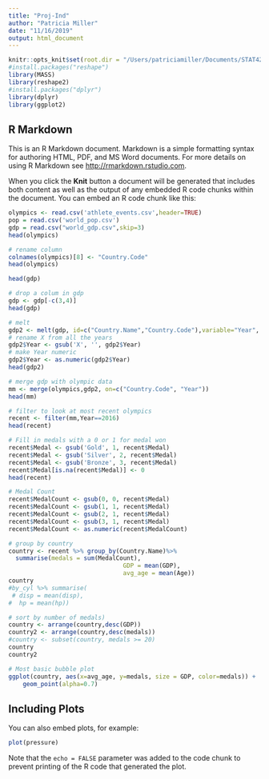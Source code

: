 ```yaml
---
title: "Proj-Ind"
author: "Patricia Miller"
date: "11/16/2019"
output: html_document
---
```


```r
knitr::opts_knit$set(root.dir = "/Users/patriciamiller/Documents/STAT426/Data-Cleaning-Tutorial")
#install.packages("reshape")
library(MASS)
library(reshape2)
#install.packages("dplyr")
library(dplyr)
library(ggplot2)
```

## R Markdown

This is an R Markdown document. Markdown is a simple formatting syntax for authoring HTML, PDF, and MS Word documents. For more details on using R Markdown see <http://rmarkdown.rstudio.com>.

When you click the **Knit** button a document will be generated that includes both content as well as the output of any embedded R code chunks within the document. You can embed an R code chunk like this:

```r
olympics <- read.csv('athlete_events.csv',header=TRUE)
pop = read.csv('world_pop.csv')
gdp = read.csv("world_gdp.csv",skip=3)
head(olympics)
```




```r
# rename column
colnames(olympics)[8] <- "Country.Code"
head(olympics)
```
```r
head(gdp)
```


```r
# drop a colum in gdp
gdp <- gdp[-c(3,4)]
head(gdp)
```


```r
# melt
gdp2 <- melt(gdp, id=c("Country.Name","Country.Code"),variable="Year", value.name="GDP")
# rename X from all the years
gdp2$Year <- gsub('X', '', gdp2$Year)
# make Year numeric
gdp2$Year <- as.numeric(gdp2$Year)
head(gdp2)
```


```r
# merge gdp with olympic data
mm <- merge(olympics,gdp2, on=c("Country.Code", "Year"))
head(mm)
```

```r
# filter to look at most recent olympics
recent <- filter(mm,Year==2016)
head(recent)
```

```r
# Fill in medals with a 0 or 1 for medal won
recent$Medal <- gsub('Gold', 1, recent$Medal)
recent$Medal <- gsub('Silver', 2, recent$Medal)
recent$Medal <- gsub('Bronze', 3, recent$Medal)
recent$Medal[is.na(recent$Medal)] <- 0
head(recent)
```

```r
# Medal Count
recent$MedalCount <- gsub(0, 0, recent$Medal)
recent$MedalCount <- gsub(1, 1, recent$Medal)
recent$MedalCount <- gsub(2, 1, recent$Medal)
recent$MedalCount <- gsub(3, 1, recent$Medal)
recent$MedalCount <- as.numeric(recent$MedalCount)
```

```r
# group by country
country <- recent %>% group_by(Country.Name)%>%
  summarise(medals = sum(MedalCount),
                                GDP = mean(GDP),
                                avg_age = mean(Age))
country
#by_cyl %>% summarise(
 # disp = mean(disp),
#  hp = mean(hp))
```
```r
# sort by number of medals)
country <- arrange(country,desc(GDP))
country2 <- arrange(country,desc(medals))
#country <- subset(country, medals >= 20)
country
country2
```


```r
# Most basic bubble plot
ggplot(country, aes(x=avg_age, y=medals, size = GDP, color=medals)) +
    geom_point(alpha=0.7)

```


## Including Plots

You can also embed plots, for example:

```r
plot(pressure)
```

Note that the `echo = FALSE` parameter was added to the code chunk to prevent printing of the R code that generated the plot.

